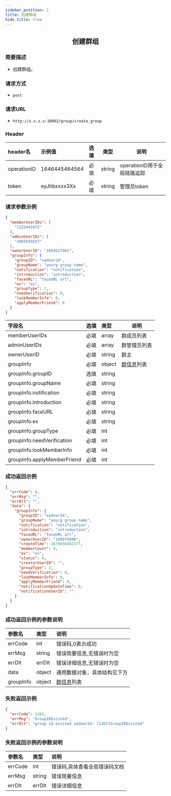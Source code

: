 ```yaml
---
sidebar_position: 1
title: 创建群组
hide_title: true
---
```


<center>

## 创建群组

</center>

### 简要描述
- 创建群组。
### 请求方式
- `post` 
### 请求URL
- `http://x.x.x.x:10002/group/create_group` 


### Header
|header名|示例值|选填|类型|说明|
|:----    |:-------    |:--- |---|------      |
|operationID|1646445464564|必填|string|operationID用于全局链路追踪|
|token|eyJhbxxxx3Xs|必填|string|管理员token|


### 请求参数示例


```json
{
  "memberUserIDs": [
    "1225441072"
  ],
  "adminUserIDs": [
    "2065939257"
  ],
  "ownerUserID": "1054527962",
  "groupInfo": {
    "groupID": "xadxwr24",
    "groupName": "yourg group name",
    "notification": "notification",
    "introduction": "introduction",
    "faceURL": "faceURL url",
    "ex": "ex",
    "groupType": 2,
    "needVerification": 0,
    "lookMemberInfo": 0,
    "applyMemberFriend": 0
  }
}
```
|字段名|选填|类型|说明|
|:----    |:-------    |:--- |---|
|memberUserIDs|必填|array|群成员列表|
|adminUserIDs|必填|array|群管理员列表|
|ownerUserID|必填|string|群主|
|groupInfo|必填|object|[群信息](docs/restapi/commonFields.mdx#groupinfo)列表|
|groupInfo.groupID|选填|string||
|groupInfo.groupName|必填|string||
|groupInfo.notification|必填|string||
|groupInfo.introduction|必填|string||
|groupInfo.faceURL|必填|string||
|groupInfo.ex|必填|string||
|groupInfo.groupType|必填|int||
|groupInfo.needVerification|必填|int||
|groupInfo.lookMemberInfo|必填|int||
|groupInfo.applyMemberFriend|必填|int||
### 成功返回示例


```json
{
  "errCode": 0,
  "errMsg": "",
  "errDlt": "",
  "data": {
    "groupInfo": {
      "groupID": "xadxwr24",
      "groupName": "yourg group name",
      "notification": "notification",
      "introduction": "introduction",
      "faceURL": "faceURL url",
      "ownerUserID": "199975690",
      "createTime": 1679656402377,
      "memberCount": 4,
      "ex": "ex",
      "status": 0,
      "creatorUserID": "",
      "groupType": 2,
      "needVerification": 0,
      "lookMemberInfo": 0,
      "applyMemberFriend": 0,
      "notificationUpdateTime": 0,
      "notificationUserID": ""
    }
  }
}
```
### 成功返回示例的参数说明


|参数名|类型|说明|
|:----    |:-------    |:--- |
|errCode|int|错误码,0表示成功|
|errMsg|string|错误简要信息,无错误时为空|
|errDlt|errDlt|错误详细信息,无错误时为空|
|data|object|通用数据对象，具体结构见下方|
|groupInfo|object|[群信息](docs/restapi/commonFields.mdx#groupinfo)列表|
### 失败返回示例


```json
{
  "errCode": 1202,
  "errMsg": "GroupIDExisted",
  "errDlt": "group id existed xadxwr24: [1202]GroupIDExisted"
}
```
### 失败返回示例的参数说明


|参数名|类型|说明|
|:----    |:-------    |:--- |
|errCode|int|错误码,具体查看全局错误码文档|
|errMsg|string|错误简要信息|
|errDlt|errDlt|错误详细信息|
